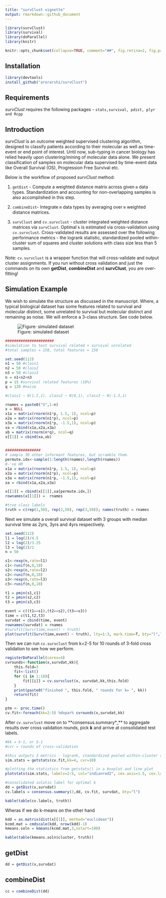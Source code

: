 ```yaml
---
title: "survClust vignette"
output: rmarkdown::github_document
---
```



```r

library(survClust)
library(survival)
library(doParallel)
library(knitr)

knitr::opts_chunk$set(collapse=TRUE, comment="##", fig.retina=2, fig.path = "README_figures/README-",echo=TRUE, results='asis', fig.align="center")

```

## Installation
```r
library(devtools)
install_github("arorarshi/survClust")
```

## Requirements 
_survClust_ requires the following packages - `stats,survival, pdist, plyr and Rcpp`

## Introduction
_survClust_ is an outcome weighted supervised clustering algorithm, designed to classify patients according to their molecular as well as time-event or end point of interest. Until now, sub-typing in cancer biology has  relied heavily upon clustering/mining of molecular data alone. We present classification of samples on molecular data supervised by time-event data like Overall Survival (OS), Progression Free Survival etc. 

Below is the workflow of proposed _survClust_ method:

1.	`getDist` - Compute a weighted distance matrix across given `m` data types. Standardization and accounting for non-overlapping samples is also accomplished in this step.

2.	`combineDist`- Integrate `m` data types by averaging over `m` weighted distance matrices. 

3.	`survClust` and `cv.survclust` - cluster integrated weighted distance matrices via `survClust`. Optimal `k` is estimated via cross-validation using `cv.survclust`. Cross-validated results are assessed over the following performance metrics - the logrank statistic, standardized pooled within-cluster sum of squares and cluster solutions with class size less than 5 samples. 

Note: `cv.survclust` is a wrapper function that will cross-validate and output cluster assignments. If you run without cross validation and just the commands on its own __getDist__, __combineDist__ and __survClust__, you are over-fitting! 

## Simulation Example

We wish to simulate the structure as discussed in the manuscript. Where, a typical biological dataset has some features related to survival and molecular distinct, some unrelated to survival but molecular distinct and remaining as noise. We will enforce a 3-class structure. See code below.  

![Figure: simulated dataset](README_figures/sim_dataset.png)

```r

######################
#simulation to test survival related + survival unrelated
#total samples = 150, total features = 150

set.seed(112)
n1 = 50 #class1
n2 = 50 #class2
n3 = 50 #class3
n = n1+n2+n3
p = 15 #survival related features (10%)
q = 120 #noise

#class1 ~ N(1.5,1), class2 ~ N(0,1), class3 ~ N(-1.5,1)

rnames = paste0("S",1:n)
x = NULL
x1a = matrix(rnorm(n1*p, 1.5, 1), ncol=p)
x2a = matrix(rnorm(n1*p), ncol=p)
x3a = matrix(rnorm(n1*p, -1.5,1), ncol=p)
xa = rbind(x1a,x2a,x3a)
xb = matrix(rnorm(n*q), ncol=q)
x[[1]] = cbind(xa,xb)

     
################
# sample 30 other informant features, but scramble them.
permute.idx<-sample(1:length(rnames),length(rnames))
#-'ve HR
x1a = matrix(rnorm(n1*p, 1.5, 1), ncol=p)
x2a = matrix(rnorm(n1*p), ncol=p)
x3a = matrix(rnorm(n1*p, -1.5,1), ncol=p)
xa = rbind(x1a,x2a,x3a)

x[[1]] = cbind(x[[1]],xa[permute.idx,])
rownames(x[[1]]) =  rnames

#true class labels
truth = c(rep(1,50), rep(2,50), rep(3,50)); names(truth) = rnames

```

Next we simulate a overall survival dataset with 3 groups with median survival time as 2yrs, 3yrs and 4yrs respectively. 

```r


set.seed(112)
l1 = log(2)/4.5
l2 = log(2)/3.25
l3 = log(2)/2
n = 50

s1<-rexp(n,rate=l1)
c1<-runif(n,0,10)
s2<-rexp(n,rate=l2)
c2<-runif(n,0,10)
s3<-rexp(n,rate=l3)
c3<-runif(n,0,10)

t1 = pmin(s1,c1)
t2 = pmin(s2,c2)
t3 = pmin(s3,c3)

event = c((t1==s1),(t2==s2),(t3==s3))
time = c(t1,t2,t3)
survdat = cbind(time, event)
rownames(survdat) = rnames
#survfit(Surv(time,event) ~ truth)
plot(survfit(Surv(time,event) ~ truth), lty=1:3, mark.time=T, bty="l",lwd=1.5, main="simulated survival dataset")

```

Then we can run `cv.survclust` from k=2-5 for 10 rounds of 3-fold cross validation to see how we perform. 

```r

registerDoParallel(cores=4)
cvrounds<-function(x,survdat,kk){
    this.fold=3
    fit<-list()
    for (i in 1:10){
        fit[[i]] = cv.survclust(x, survdat,kk,this.fold)
    }
    print(paste0("finished ", this.fold, " rounds for k= ", kk))
    return(fit)
}

ptm <- proc.time()
cv.fit<-foreach(kk=2:5) %dopar% cvrounds(x,survdat,kk)

```

After `cv.survclust` move on to **consensus.summary*_** to aggregate results over cross validation rounds, pick **k** and arrive at consolidated test labels.  

```r

#kk = k-1, or 5-1
#cvr = rounds of cross-validation

#this outputs 3 metrics - logrank, standardized pooled within-cluster sum of squares an dsolutions that have less than 5 samples in each k
sim.stats = getstats(cv.fit,kk=4, cvr=10)

#plotting the statistics from getstats() in a boxplot and line plot
plotstats(sim.stats, labels=2:5, col="indianred2", cex.axis=1.5, cex.lab=1.5)

#consolidated solutio label for optimal k 
dd = getDist(x,survdat)
cv.labels = consensus.summary(3,dd, cv.fit, survdat, bty="l")

kable(table(cv.labels, truth))
```

Wheras if we do k-means on the other hand

```r

kdd = as.matrix(dist(x[[1]], method="euclidean"))
kcmd.mat = cmdscale(kdd, nrow(kdd)-1)
kmeans.soln = kmeans(kcmd.mat,3,nstart=100)

kable(table(kmeans.soln$cluster, truth))


```



## getDist

```r

dd = getDist(x,survdat)

```



## combineDist
```r

cc = combineDist(dd)

```






